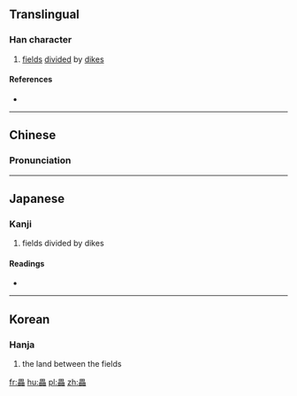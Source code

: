 {{character info/new}}
==Translingual==

===Han character===
{{Han char|rn=102|rad=田|as=10|sn=15|four=60660|canj=WWW|ids=⿱田⿰田田}}

# [[field]]s [[divided]] by [[dike]]s

====References====
* {{Han ref|kx=0766.070|dkj=21924|dj=1176.180|hdz=42551.010|uh=757E|ud=30078|bh=E6AE|bd=59054}}

----

==Chinese==
{{zh-forms}}

===Pronunciation===
{{zh-pron
|m=léi
|c=leoi4,leoi5
|mc=y
|oc=y
|ma=
|cat=n
}}

----

==Japanese==

===Kanji===
{{ja-kanji|grade=|rs=田10}}

# fields divided by dikes

====Readings====
* {{ja-readings|on=[[すい]] (sui)|kun=|nanori=}}

----

==Korean==

===Hanja===
{{ko-hanja|hangeul=[[뢰]], [[뇌]]|eumhun=|rv=roe, noe|mr=roe, noe|y=loy, noy}}

# the land between the fields

[[fr:畾]]
[[hu:畾]]
[[pl:畾]]
[[zh:畾]]